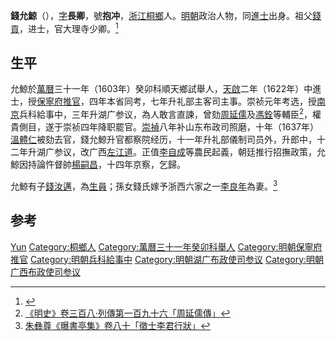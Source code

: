 '''錢允鯨'''（{{bd|？||？||catIdx=Q}}），[[表字|字]]'''長卿'''，號'''抱冲'''，[[浙江|浙江]][[桐鄉|桐鄉]]人。[[明朝|明朝]]政治人物，同[[進士|進士]]出身。祖父[[錢貢|錢貢]]，进士，官大理寺少卿。<ref>{{Cite web |url=http://gxgc.zjlib.cn:8081/pub/jiax_grw/tongxiang/201005/t20100503_430958.html |title=嘉興市圖書館－嘉興古代名人 |access-date=2016-11-23 |archive-date=2016-12-02 |archive-url=https://web.archive.org/web/20161202233116/http://gxgc.zjlib.cn:8081/pub/jiax_grw/tongxiang/201005/t20100503_430958.html |dead-url=no }}</ref>

==生平==
允鯨於[[萬曆|萬曆]]三十一年（1603年）癸卯科順天鄉試舉人，[[天啟_(明朝)|天啟]]二年（1622年）中進士，授[[保寧府|保寧府]][[推官|推官]]，四年本省同考，七年升礼部主客司主事。崇祯元年考选，授[[南京|南京]]兵科給事中，三年升湖广参议，為人敢言直諫，曾劾[[周延儒|周延儒]]及[[馮銓|馮銓]]等輔臣<ref>[[s:明史/卷308#周延儒|《明史》卷三百八‧列傳第一百九十六「周延儒傳」]]</ref>，權貴側目，遂于崇祯四年降职罷官。[[崇禎|崇禎]]八年补山东布政司照磨，十年（1637年）[[溫體仁|溫體仁]]被劾去官，錢允鯨升官都察院经历，十一年升礼部儀制司员外，升郎中，十二年升湖广参议，改广西[[左江道|左江道]]。正值[[李自成|李自成]]等農民起義，朝廷推行招撫政策，允鯨因持論忤督帥[[楊嗣昌|楊嗣昌]]，十四年京察，乞歸。

允鯨有子[[錢汝邁|錢汝邁]]，為[[生員|生員]]；孫女錢氏嫁予浙西六家之一[[李良年|李良年]]為妻。<ref>[[朱彝尊|朱彝尊]][[s:曝書亭集/卷80#○徵士李君行狀|《曝書亭集》卷八十「徵士李君行狀」]]</ref>

==参考==
{{reflist}}

{{天啓二年壬戌科殿試金榜}}

{{Authority control}}

{{DEFAULTSORT:Qian錢}}
[[Category:錢姓|Yun]]
[[Category:桐鄉人|Category:桐鄉人]]
[[Category:萬曆三十一年癸卯科舉人|Category:萬曆三十一年癸卯科舉人]]
[[Category:明朝保寧府推官|Category:明朝保寧府推官]]
[[Category:明朝兵科給事中|Category:明朝兵科給事中]]
[[Category:明朝湖广布政使司参议|Category:明朝湖广布政使司参议]]
[[Category:明朝广西布政使司参议|Category:明朝广西布政使司参议]]


{{明朝人物小作品}}